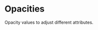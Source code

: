 
<Meta title="Theme/Palettes/Opacities" />

# Opacities

Opacity values to adjust different attributes.

<DocGrid>
  <OpacityBlock
    opacity="--salt-opacity-4"
    cssVariable="--salt-palette-opacity-background"
  />
  <OpacityBlock
    opacity="--salt-opacity-3"
    cssVariable="--salt-palette-opacity-border"
  />
  <OpacityBlock
    opacity="--salt-opacity-3"
    cssVariable="--salt-palette-opacity-primary-border"
  />
  <OpacityBlock
    opacity="--salt-opacity-2"
    cssVariable="--salt-palette-opacity-secondary-border"
  />
  <OpacityBlock
    opacity="--salt-opacity-1"
    cssVariable="--salt-palette-opacity-tertiary-border"
  />
  <OpacityBlock
    opacity="--salt-opacity-2"
    cssVariable="--salt-palette-opacity-border-readonly"
  />
  <OpacityBlock
    opacity="--salt-opacity-4"
    cssVariable="--salt-palette-opacity-foreground"
  />
  <OpacityBlock
    opacity="--salt-opacity-4"
    cssVariable="--salt-palette-opacity-backdrop"
  />
  <OpacityBlock
    opacity="--salt-opacity-3"
    cssVariable="--salt-palette-opacity-fill"
  />
  <OpacityBlock
    opacity="--salt-opacity-3"
    cssVariable="--salt-palette-opacity-stroke"
  />
</DocGrid>
